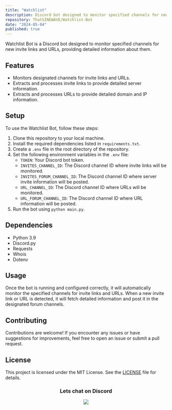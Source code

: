 ```yaml
---
title: "Watchlist"
description: Discord bot designed to monitor specified channels for new invite links and URLs
repository: ThatSINEWAVE/Watchlist-Bot
date: "2024-05-04"
published: true
---
```


Watchlist Bot is a Discord bot designed to monitor specified channels for new invite links and URLs, providing detailed information about them.

## Features
- Monitors designated channels for invite links and URLs.
- Extracts and processes invite links to provide detailed server information.
- Extracts and processes URLs to provide detailed domain and IP information.

## Setup
To use the Watchlist Bot, follow these steps:

1. Clone this repository to your local machine.
2. Install the required dependencies listed in `requirements.txt`.
3. Create a `.env` file in the root directory of the repository.
4. Set the following environment variables in the `.env` file:
   - `TOKEN`: Your Discord bot token.
   - `INVITES_CHANNEL_ID`: The Discord channel ID where invite links will be monitored.
   - `INVITES_FORUM_CHANNEL_ID`: The Discord channel ID where server invite information will be posted.
   - `URL_CHANNEL_ID`: The Discord channel ID where URLs will be monitored.
   - `URL_FORUM_CHANNEL_ID`: The Discord channel ID where URL information will be posted.
5. Run the bot using `python main.py`.

## Dependencies
- Python 3.9
- Discord.py
- Requests
- Whois
- Dotenv

## Usage
Once the bot is running and configured correctly, it will automatically monitor the specified channels for invite links and URLs. When a new invite link or URL is detected, it will fetch detailed information and post it in the designated forum channels.

## Contributing
Contributions are welcome! If you encounter any issues or have suggestions for improvements, feel free to open an issue or submit a pull request.

## License
This project is licensed under the MIT License. See the [LICENSE](LICENSE) file for details.

<div align="center">

### Lets chat on Discord

[![](https://dcbadge.vercel.app/api/server/zjjKSV8wFf)](https://discord.gg/zjjKSV8wFf)

</div>